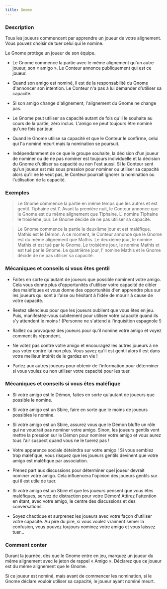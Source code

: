```yaml
---
title: Gnome
---
```



<Role GNOME header />

### Description

Tous les joueurs commencent par apprendre un joueur de votre alignement. Vous pouvez choisir de tuer celui qui le nomine.

Le Gnome protège un joueur de son équipe.

-   Le Gnome commence la partie avec le même alignement qu'un autre joueur, son « amigo ». Le Conteur annonce publiquement qui est ce joueur.

-   Quand son amigo est nominé, il est de la responsabilité du Gnome d'annoncer son intention. Le Conteur n'a pas à lui demander d'utiliser sa capacité.

-   Si son amigo change d'alignement, l'alignement du Gnome ne change pas.

-   Le Gnome peut utiliser sa capacité autant de fois qu'il le souhaite au cours de la partie, zéro inclus. L'amigo ne peut toujours être nominé qu'une fois par jour.

-   Quand le Gnome utilise sa capacité et que le Conteur le confirme, celui qui l'a nominé meurt mais la nomination se poursuit.

-   Indépendamment de ce que le groupe souhaite, la décision d'un joueur de nominer ou de ne pas nominer est toujours individuelle et la décision du Gnome d'utiliser sa capacité ou non l'est aussi. Si le Conteur sent qu'un joueur est mis sous pression pour nominer ou utiliser sa capacité alors qu'il ne le veut pas, le Conteur pourrait ignorer la nomination ou l'utilisation de la capacité.

### Exemples

> Le Gnome commence la partie en même temps que les autres et est gentil. Tiphaine est l'<Role ALSAAHIR />. Avant la première nuit, le Conteur annonce que le Gnome est du même alignement que Tiphaine. L'<Role INGENIEUR /> nomine Tiphaine le troisième jour. Le Gnome décide de ne pas utiliser sa capacité.

> Le Gnome commence la partie le deuxième jour et est maléfique. Mathis est le Démon. A ce moment, le Conteur annonce que le Gnome est du même alignement que Mathis. Le deuxième jour, le <Role SCIENTIFIQUE /> nomine Mathis et est tué par le Gnome. Le troisième jour, le <Role ZELOTE /> nomine Mathis et est tué par le Gnome. Le quatrième jour, l'<Role IDIOT_DU_VILLAGE /> nomine Mathis et le Gnome décide de ne pas utiliser sa capacité.

### Mécaniques et conseils si vous êtes gentil

- Faites en sorte qu'autant de joueurs que possible nominent votre amigo. Cela vous donne plus d'opportunités d'utiliser votre capacité de cibler des maléfiques et vous donne des opportunités d'en apprendre plus sur les joueurs qui sont à l'aise ou hésitant à l'idée de mourir à cause de votre capacité.

- Restez silencieux pour que les joueurs oublient que vous êtes en jeu. Puis, manifestez-vous subitement pour utiliser votre capacité quand ils s'y attendent le moins ! (Personne ne s'attend à l'inquisition espagnole !)

- Raillez ou provoquez des joueurs pour qu'il nomine votre amigo et voyez comment ils répondent.

- Ne votez pas contre votre amigo et encouragez les autres joueurs à ne pas voter contre lui non plus. Vous savez qu'il est gentil alors il est dans votre meilleur intérêt de le gardez en vie !

- Parlez aux autres joueurs pour obtenir de l'information pour déterminer si vous voulez ou non utiliser votre capacité pour les tuer.

### Mécaniques et conseils si vous êtes maléfique

- Si votre amigo est le Démon, faites en sorte qu'autant de joueurs que possible le nomine.

- Si votre amigo est un Sbire, faire en sorte que le moins de joueurs possibles le nomine.

- Si votre amigo est un Sbire, assurez vous que le Démon bluffe un rôle qui ne voudrait pas nominer votre amigo. Sinon, les joueurs gentils vont mettre la pression sur le Démon pour nominer votre amigo et vous aurez tous l'air suspect quand vous ne le tuerez pas !

- Votre apparence sociale déteindra sur votre amigo ! Si vous semblez trop maléfique, vous risquez que les joueurs gentils devinent que votre amigo est maléfique par association.

- Prenez part aux discussions pour déterminer quel joueur devrait nominer votre amigo. Cela influencera l'opinion des joueurs gentils sur qui il est utile de tuer.

- Si votre amigo est un Sbire et que les joueurs pensent que vous êtes maléfiques, servez de distraction pour votre Démon! Attirez l'attention en étant, avec votre amigo, le centre des discussions et des conversations.

- Soyez chaotique et surprenez les joueurs avec votre façon d'utiliser votre capacité. Au pire du pire, si vous voulez vraiment semer la confusion, vous pouvez toujours nominez votre amigo et vous laissez tuer...

### Comment conter

Durant la journée, dès que le Gnome entre en jeu, marquez un joueur du même alignement avec le jeton de rappel « Amigo ». Déclarez que ce joueur est du même alignement que le Gnome.

Si ce joueur est nominé, mais avant de commencer les nomination, si le Gnome déclare vouloir utiliser sa capacité, le joueur ayant nominé meurt.
